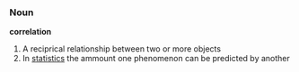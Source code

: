 ===Noun===
'''correlation''' 

#A reciprical relationship between two or more objects 
#In [[statistics]] the ammount one phenomenon can be predicted by another